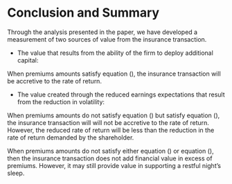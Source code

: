# Conclusion and Summary

Through the analysis presented in the paper, we have developed a measurement of two sources of value from the insurance transaction.

* The value that results from the ability of the firm to deploy additional capital:

\begin{align}
\dfrac{(r_c-r_f)}{(1 + r_c)} \times C_{x}^{0}
\end{align}

When premiums amounts satisfy equation (\ref{eqn:cap-deploy}), the insurance transaction will be accretive to the rate of return.

* The value created through the reduced earnings expectations that result from  the reduction in volatility:

\begin{align}
\dfrac{(r_c-r_f)}{(1 + r_c)} \times C_{w}^{0} \times \left[1 - \dfrac{SD(X_{ret})}{SD(X)}\right]
\end{align}

When premiums amounts do not satisfy equation (\ref{eqn:cap-deploy}) but satisfy equation (\ref{final}), the insurance transaction will will not be accretive to the rate of return. However, the reduced rate of return will be less than the reduction in the rate of return demanded by the shareholder.

When premiums amounts do not satisfy either equation (\ref{eqn:cap-deploy}) or equation (\ref{final}), then the insurance transaction does not add financial value in excess of premiums. However, it may still provide value in supporting a restful night's sleep.


